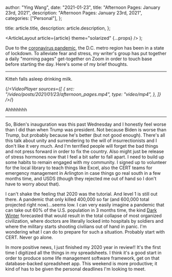 
  author: "Ying Wang",
  date: "2021-01-23",
  title: "Afternoon Pages: January 23rd, 2021",
  description: "Afternoon Pages: January 23rd, 2021",
  categories: ["Personal"],
};

  title: article.title,
  description: article.description,
};

  <ArticleLayout article={article} theme="solarized" {...props} />
);

Due to the [coronavirus
pandemic](https://en.wikipedia.org/wiki/2019-20_coronavirus_pandemic), the D.C.
metro region has been in a state of lockdown. To alleviate fear and stress, my
writer's group has put together a daily "morning pages" get-together on Zoom in
order to touch base before starting the day. Here's some of my brief thoughts.

---

Kitteh falls asleep drinking milk.

{/_<VideoPlayer
sources={[
{
src: "/video/posts/2021/01/23/afternoon_pages.mp4",
type: "video/mp4",
},
]}
/>_/}

Ahhhhhhh

---

So, Biden's inauguration was this past Wednesday and I honestly feel worse than
I did than when Trump was president. Not because Biden is worse than Trump, but
probably because he's better (but not good enough). There's all this talk about
unity and surrendering to the will of insurrectionists and I don't like it very
much. And I'm terrified people will forget the bad things and not press forward
in order to fix the country. Also might just be release of stress hormones now
that I feel a bit safer to fall apart. I need to build up some habits to remain
engaged with my community. I signed up to volunteer for the local library to
teach things like Excel, also the CERT teams for emergency management in
Arlington in case things go real south in a few months time, and USDS (though
they rejected me out of hand so I don't have to worry about that).

I can't shake the feeling that 2020 was the tutorial. And level 1 is still out
there. A pandemic that only killed 400,000 so far (and 600,000 total projected
right now)...seems low. I can very easily imagine a pandemic that can take out
60% of the U.S. population in 3 months time, the kind [Dark
Winter](https://en.wikipedia.org/wiki/Operation_Dark_Winter) forecasted that
would result in the total collapse of most organized civilization, where doctors
are literally locked into hospitals by soldiers and where the military starts
shooting civilians out of hand in panic. I'm wondering what I can do to prepare
for such a situation. Probably start with CERT. Never go alone.

In more positive news, I just finished my 2020 year in review!! It's the first
time I digitized all the things in my spreadsheets. I think it's a good start in
order to produce some life management software framework, get on that
database-backed spreadsheet app. This weekend is more productive; it kind of has
to be given the personal deadlines I'm looking to meet.
